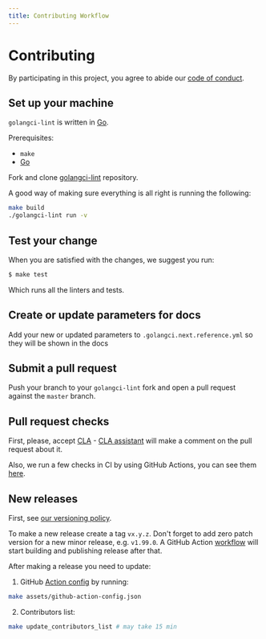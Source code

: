 ```yaml
---
title: Contributing Workflow
---
```


# Contributing

By participating in this project, you agree to abide our [code of conduct](https://github.com/golangci/golangci-lint?tab=coc-ov-file).

## Set up your machine

`golangci-lint` is written in [Go](https://go.dev).

Prerequisites:

- `make`
- [Go](https://go.dev/doc/install)

Fork and clone [golangci-lint](https://github.com/golangci/golangci-lint) repository.

A good way of making sure everything is all right is running the following:

```sh
make build
./golangci-lint run -v
```

## Test your change

When you are satisfied with the changes, we suggest you run:

```sh
$ make test
```

Which runs all the linters and tests.

## Create or update parameters for docs

Add your new or updated parameters to `.golangci.next.reference.yml` so they will be shown in the docs

## Submit a pull request

Push your branch to your `golangci-lint` fork and open a pull request against the
`master` branch.

## Pull request checks

First, please, accept [CLA](https://gist.github.com/jirfag/26a39fd375da84b2d5ad4296fecb0668) - [CLA assistant](https://cla-assistant.io/) will make a comment on the pull request about it.

Also, we run a few checks in CI by using GitHub Actions, you can see them [here](https://github.com/golangci/golangci-lint/blob/master/.github/workflows/pr.yml).

## New releases

First, see [our versioning policy](/product/roadmap/#versioning-policy).

To make a new release create a tag `vx.y.z`. Don't forget to add zero patch version for a new minor release, e.g. `v1.99.0`.
A GitHub Action [workflow](https://github.com/golangci/golangci-lint/blob/master/.github/workflows/tag.yml) will start building and publishing release after that.

After making a release you need to update:

1. GitHub [Action config](https://github.com/golangci/golangci-lint/blob/master/assets/github-action-config.json) by running:
```sh
make assets/github-action-config.json
```

2. Contributors list:
```sh
make update_contributors_list # may take 15 min
```
